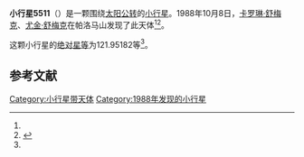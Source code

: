 {{Infobox planet
| bgcolour = #FFFFC0
| name = 5511 Cloanthus
| symbol = 
| image = 
| caption = 
| discovery = yes
| discovery_ref = 
| discoverer = [[卡罗琳·舒梅克|卡罗琳·舒梅克]]、[[尤金·舒梅克|尤金·舒梅克]]
| discovery_site = [[帕洛马山|帕洛马山]] 
| discovered = 1988年10月8日
| designations = yes
| mp_name = 
| named_after = 
| alt_names = 1988 TH1/ 1989 VU3 / 1989 WA7
| mp_category = [[特洛伊小行星|特洛伊小行星]]
| orbit_ref = <ref name="a">[http://ssd.jpl.nasa.gov/sbdb.cgi?sstr=5511 5511 Cloanthus] {{Wayback|url=http://ssd.jpl.nasa.gov/sbdb.cgi?sstr=5511 |date=20170422133354 }}，小行星數據庫瀏覽器（JPL Small-Body Database Browser）－[[美国国家航空航天局|美国国家航空航天局]]喷气推进实验室</ref>
| epoch = 2456400.5 (2013年4月18日更新)
| aphelion = {{convert|5.8548159|AU|km|3|abbr=on|lk=out}}
| perihelion = {{convert|4.6239657|AU|km|3|abbr=on}}
| semimajor = {{convert|5.2393908|AU|km|3|abbr=on}}
| eccentricity = 0.1174612
| period = 4380.458919 [[日|日]]<br />11.99[[儒略年|儒略年]]
| avg_speed = 
| inclination = 11.16873
| asc_node = 172.71277
| mean_anomaly = 
| arg_peri = 121.95182
| satellites = 
| physical_characteristics = yes
| dimensions = 
| mass = 
| density = 
| surface_grav = 
| escape_velocity = 
| sidereal_day = 
| axial_tilt = 
| pole_ecliptic_lat = 
| pole_ecliptic_lon = 
| albedo = 
| temperatures= 
| temp_name1 = 
| mean_temp_1 = 
| max_temp_1 = 
| temp_name2 = 
| max_temp_2 = 
| spectral_type = 
| abs_magnitude = 121.95182
}}

'''小行星5511'''（{{lang-en|5511 Cloanthus}}）是一颗围绕[[太阳|太阳]][[公转|公转]]的[[小行星|小行星]]。1988年10月8日，[[卡罗琳·舒梅克|卡罗琳·舒梅克]]、[[尤金·舒梅克|尤金·舒梅克]]在帕洛马山发现了此天体<ref name="a" /><ref>{{cite news|title=小行星列表|url=http://cfa-www.harvard.edu/iau/lists/NumberedMPs.txt|accessdate=2013-07-08|newspaper=哈佛大学|archive-date=2008-05-17|archive-url=https://web.archive.org/web/20080517010638/http://cfa-www.harvard.edu/iau/lists/NumberedMPs.txt|dead-url=no}}</ref>。

这颗小行星的[[绝对星等|绝对星等]]为121.95182等<ref name="a" />。

==参考文献==
{{reflist}}
{{Minor Planet Number|[[小行星5510|小行星5510]]|[[小行星5512|小行星5512]]}}

{{小天体}}

[[Category:小行星带天体|Category:小行星带天体]]
[[Category:1988年发现的小行星|Category:1988年发现的小行星]]

{{asteroid-stub}}